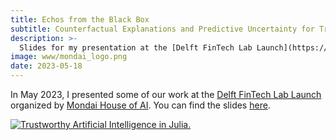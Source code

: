 ```yaml
---
title: Echos from the Black Box
subtitle: Counterfactual Explanations and Predictive Uncertainty for Trustworthy Machine Learning
description: >-
  Slides for my presentation at the [Delft FinTech Lab Launch](https://mondai.tudelftcampus.nl/en/event/accelerating-fintech-adoption-delft-fintech-lab/).
image: www/mondai_logo.png
date: 2023-05-18
---
```


In May 2023, I presented some of our work at the [Delft FinTech Lab Launch](https://mondai.tudelftcampus.nl/en/event/accelerating-fintech-adoption-delft-fintech-lab/) organized by [Mondai House of AI](https://mondai.tudelftcampus.nl/en/). You can find the slides [here](presentation.qmd){target="_blank"}.

[![Trustworthy Artificial Intelligence in Julia.](www/mondai_logo.png)](https://mondai.tudelftcampus.nl/en/)